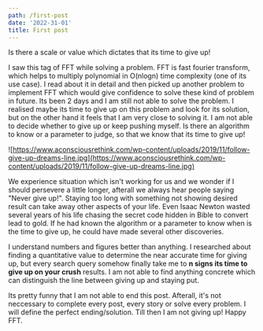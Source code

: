 ```yaml
---
path: /first-post
date: '2022-31-01'
title: First post
---
```


Is there a scale or value which dictates that its time to give up!

I saw this tag of FFT while solving a problem. FFT is fast fourier transform, which helps to multiply polynomial in 
O(nlogn) time complexity (one of its use case). I read about it in detail and then picked up another problem to implement FFT which would give confidence to solve these kind of problem in future. Its been 2 days and I am still not able to solve the problem. I realised maybe its time to give up on this problem and look for its solution, but on the other hand it feels that I am very close to solving it. I am not able to decide whether to give up or keep pushing myself. Is there an algorithm to know or a parameter to judge, so that we know that its time to give up!

![https://www.aconsciousrethink.com/wp-content/uploads/2019/11/follow-give-up-dreams-line.jpg](https://www.aconsciousrethink.com/wp-content/uploads/2019/11/follow-give-up-dreams-line.jpg)

We experience situation which isn't working for us and we wonder if I should persevere a little longer, afterall we always hear people saying "Never give up!". Staying too long with something not showing desired result can take away other aspects of your life. Even Isaac Newton wasted several years of his life chasing the secret code hidden in Bible to convert lead to gold. If he had known the algorithm or a parameter to know when is the time to give up, he could have made several other discoveries.

I understand numbers and figures better than anything. I researched about finding a quantitative value to determine the near accurate time for giving up, but every search query somehow finally take me to **n signs its time to give up on your crush** results. I am not able to find anything concrete which can distinguish the line between giving up and staying put.

Its pretty funny that I am not able to end this post. Afterall, it's not neccessary to complete every post, every story or solve every problem. I will define the perfect ending/solution. Till then I am not giving up! Happy FFT.